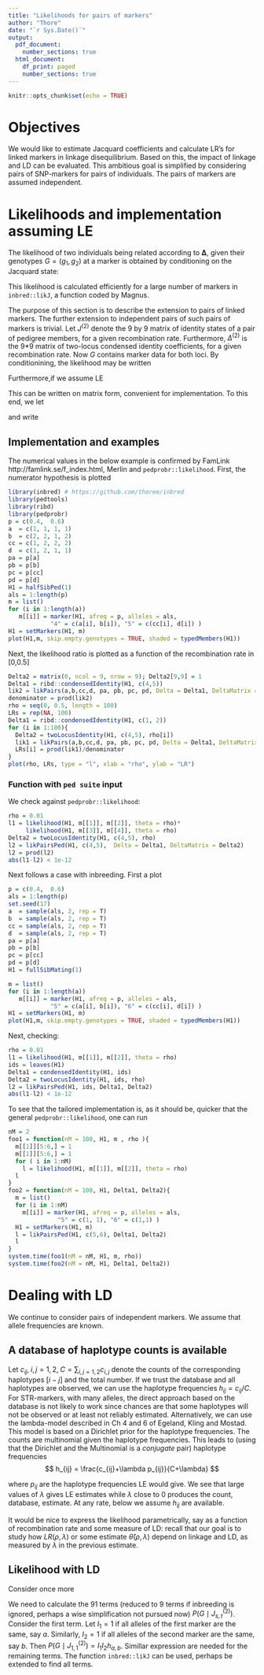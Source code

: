 ```yaml
---
title: "Likelihoods for pairs of markers"
author: "Thore"
date: "`r Sys.Date()`"
output:
  pdf_document:
    number_sections: true
  html_document:
    df_print: paged
    number_sections: true
---
```


```r
knitr::opts_chunk$set(echo = TRUE)
```

# Objectives

We would like to estimate Jacquard coefficients and calculate LR's for linked markers in linkage disequilibrium. Based on this, the impact of linkage and LD can be evaluated. This ambitious goal is
simplified by considering pairs of SNP-markers for pairs of individuals.
The pairs of markers are assumed independent. 

# Likelihoods and implementation assuming LE


The likelihood of two individuals being related according to $\boldsymbol{\Delta}$, given their genotypes $G=(g_{1},g_{2})$ at a marker is obtained by conditioning on the Jacquard state:
\begin{equation}
L(\boldsymbol{\Delta} \mid G)=\sum_{i=1}^9 \Delta_iP(G\mid J_i).
\label{eq:DeltaLik}
\end{equation}

This likelihood is calculated efficiently for 
a large number of markers in `inbred::likJ`, a
function coded by Magnus.

The purpose of this section is to describe the extension to
pairs of linked markers. The further extension to independent pairs of such pairs of markers is trivial.
Let $J^{(2)}$ denote the 9 by 9 matrix of identity states of a pair of pedigree members, for a given recombination rate. Furthermore,
$\Delta^{(2)}$ is the 9*9 matrix of two-locus condensed identity coefficients, for a given recombination rate. Now $G$ contains marker data for both loci.
By conditionining, the likelihood may be written

\begin{equation}
L(\boldsymbol{\Delta},\boldsymbol{\Delta}^{(2)}  \mid G)
=\sum_{s,t=1}^9 \Delta^{(2)}_{s,t} P(G\mid J^{(2)}_{s,t}).
\label{eq:DeltaLik2}
\end{equation}

Furthermore,if we assume LE

\begin{equation}
L(\boldsymbol{\Delta},\boldsymbol{\Delta}^{(2)}  \mid G)
=\sum_{s,t=1}^9 \Delta^{(2)}_{s,t} P(g_1\mid J_{s})P(g_2\mid J_{t}).
\label{eq:DeltaLik3}
\end{equation}

This can be written on matrix form, convenient for implementation. To this end,
we let
\begin{align*}
u &= u(\boldsymbol{\Delta}) = \left( P(g_1\mid J_1), \ldots, P(g_1\mid J_9) \right)\\
v &= v(\boldsymbol{\Delta}) = \left( P(g_2\mid J_1), \ldots, P(g_2\mid J_9) \right)
\label{eq:DeltaLik4}
\end{align*}

and write
\begin{equation}
L(\boldsymbol{\Delta},\boldsymbol{\Delta}^{(2)}  \mid G)
=u{\Delta}^{(2)}v^T.
\label{eq:DeltaLik5}
\end{equation}

## Implementation and examples
The numerical values in the below example is confirmed
by FamLink http://famlink.se/f_index.html, Merlin and
`pedprobr::likelihood`.
First, the numerator hypothesis is plotted

```r
library(inbred) # https://github.com/thoree/inbred
library(pedtools)
library(ribd)
library(pedprobr)
p = c(0.4,  0.6)
a  = c(1, 1, 1, 1)
b  = c(2, 2, 1, 2)
cc = c(1, 2, 2, 2)
d  = c(1, 2, 1, 1)
pa = p[a]
pb = p[b]
pc = p[cc]
pd = p[d]
H1 = halfSibPed(1)
als = 1:length(p)
m = list()
for (i in 1:length(a))
   m[[i]] = marker(H1, afreq = p, alleles = als,
            "4" = c(a[i], b[i]), "5" = c(cc[i], d[i]) )
H1 = setMarkers(H1, m)
plot(H1,m, skip.empty.genotypes = TRUE, shaded = typedMembers(H1))
```

Next, the likelihood ratio is plotted as a function of the recombination rate
in [0,0.5]

```r
Delta2 = matrix(0, ncol = 9, nrow = 9); Delta2[9,9] = 1
Delta1 = ribd::condensedIdentity(H1, c(4,5))
lik2 = likPairs(a,b,cc,d, pa, pb, pc, pd, Delta = Delta1, DeltaMatrix = Delta2)
denominator = prod(lik2)
rho = seq(0, 0.5, length = 100)
LRs = rep(NA, 100)
Delta1 = ribd::condensedIdentity(H1, c(1, 2))
for (i in 1:100){
  Delta2 = twoLocusIdentity(H1, c(4,5), rho[i])
  lik1 = likPairs(a,b,cc,d, pa, pb, pc, pd, Delta = Delta1, DeltaMatrix = Delta2)
  LRs[i] = prod(lik1)/denominator
}
plot(rho, LRs, type = "l", xlab = "rho", ylab = "LR")
```


### Function with `ped suite` input



We check against `pedprobr::likelihood`:

```r
rho = 0.01
l1 = likelihood(H1, m[[1]], m[[2]], theta = rho)*
     likelihood(H1, m[[3]], m[[4]], theta = rho)
Delta2 = twoLocusIdentity(H1, c(4,5), rho)
l2 = likPairsPed(H1, c(4,5),  Delta = Delta1, DeltaMatrix = Delta2)
l2 = prod(l2)
abs(l1-l2) < 1e-12
```



Next follows a case with inbreeding. 
First a plot

```r
p = c(0.4,  0.6)
als = 1:length(p)
set.seed(17)
a  = sample(als, 2, rep = T)
b  = sample(als, 2, rep = T)
cc = sample(als, 2, rep = T)
d  = sample(als, 2, rep = T)
pa = p[a]
pb = p[b]
pc = p[cc]
pd = p[d]
H1 = fullSibMating(1)

m = list()
for (i in 1:length(a))
   m[[i]] = marker(H1, afreq = p, alleles = als,
            "5" = c(a[i], b[i]), "6" = c(cc[i], d[i]) )
H1 = setMarkers(H1, m)
plot(H1,m, skip.empty.genotypes = TRUE, shaded = typedMembers(H1))
```

Next, checking:


```r
rho = 0.01
l1 = likelihood(H1, m[[1]], m[[2]], theta = rho)
ids = leaves(H1)
Delta1 = condensedIdentity(H1, ids)
Delta2 = twoLocusIdentity(H1, ids, rho)
l2 = likPairsPed(H1, ids, Delta1, Delta2)
abs(l1-l2) < 1e-12
```

To see that the tailored implementation is, as it should be,  quicker that
the general `pedprobr::likelihood`, one can run


```r
nM = 2
foo1 = function(nM = 100, H1, m , rho ){
  m[[1]][5:6,] = 1
  m[[1]][5:6,] = 1
  for ( i in 1:nM)
    l = likelihood(H1, m[[1]], m[[2]], theta = rho)
  l
}
foo2 = function(nM = 100, H1, Delta1, Delta2){
  m = list()
  for (i in 1:nM)
    m[[i]] = marker(H1, afreq = p, alleles = als,
              "5" = c(1, 1), "6" = c(1,1) )
  H1 = setMarkers(H1, m)
  l = likPairsPed(H1, c(5,6), Delta1, Delta2)
  l
}
system.time(foo1(nM = nM, H1, m, rho))
system.time(foo2(nM = nM, H1, Delta1, Delta2))
```


# Dealing with LD

We continue to consider pairs of independent markers.
We assume that allele frequencies are known.

## A database of haplotype counts is available

Let $c_{ij},\; i,j=1,2,\; C= \sum_{i,j=1,2} c_{i,j}$ denote the counts  of the corresponding haplotypes
$[i-j]$ and the total number. If we trust the database and all haplotypes are observed,
we can use the haplotype frequencies $h_{ij} =c_{ij}/C$. For STR-markers, with many alleles, the direct approach based on the database is not likely to work since chances are that some haplotypes will not be observed or at least not reliably estimated. Alternatively,
we can use the lambda-model described in Ch 4 and 6 of Egeland, Kling and Mostad. 
This model is based on a Dirichlet prior for the haplotype frequencies.
The counts are multinomial given the haplotype frequencies. This leads to (using that
the Dirichlet and the Multinomial is a *conjugate* pair)
haplotype frequencies
$$
h_{ij} = \frac{c_{ij}+\lambda p_{ij}}{C+\lambda}
$$

where $p_{ij}$ are the haplotype frequencies LE would give. We see that large values of $\lambda$
gives LE estimates while $\lambda$ close to 0 produces the count, database, estimate.
At any rate, below we assume $h_{ij}$ are available.

It would be nice to express the likelihood parametrically, say as a function of recombination rate and some measure of LD: recall that our goal is 
to study how $LR(\rho, \lambda)$ or some estimate $\widehat{\theta}(\rho, \lambda)$ depend on linkage and LD,
as measured by $\lambda$ in the previous estimate.


## Likelihood with LD

Consider once more

\begin{equation}
L(\boldsymbol{\Delta},\boldsymbol{\Delta}^{(2)}  \mid G)
=\sum_{s,t=1}^9 \Delta^{(2)}_{s,t} P(G\mid J^{(2)}_{s,t}).
\end{equation}

We need to calculate the 91 terms (reduced to 9 terms if inbreeding is ignored,
perhaps a wise simplification not pursued now)
$P(G\mid J^{(2)}_{s,t})$. Consider the first term.
Let $I_1=1$ if all alleles of the first marker are the same, say $a$.
Similarly, $I_2=1$ if all alleles of the second marker are the same, say $b$.
Then $P(G\mid J^{(2)}_{1,1})=I_1I_2 h_{a,b}$. Simillar expression are needed for the remaining terms.
The function `inbred::likJ` can be used, perhaps be extended to find all terms.
